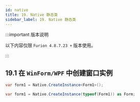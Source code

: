 ```yaml
---
id: native
title: 19. Native 静态类
sidebar_label: 19. Native 静态类
---
```


:::important 版本说明

以下内容仅限 `Furion 4.8.7.23 +` 版本使用。

:::

## 19.1 在 `WinForm/WPF` 中创建窗口实例

```cs showLineNumbers
var form1 = Native.CreateInstance<Form1>();

var form1 = Native.CreateInstance(typeof(Form1)) as Form;
```